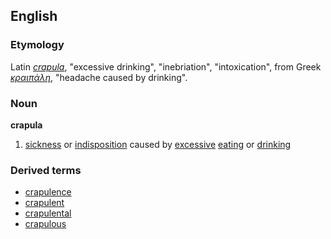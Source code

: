 ==English==
===Etymology===
Latin ''[[crapula]]'', "excessive drinking", "inebriation", "intoxication", from Greek ''[[κραιπάλη]]'', "headache caused by drinking".
===Noun===
'''crapula'''
# [[sickness]] or [[indisposition]] caused by [[excessive]] [[eat]]ing or [[drink]]ing
===Derived terms===
*[[crapulence]]
*[[crapulent]]
*[[crapulental]]
*[[crapulous]]